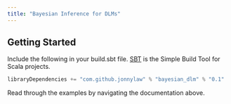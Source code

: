 ```yaml
---
title: "Bayesian Inference for DLMs"
---
```


## Getting Started

Include the following in your build.sbt file. [SBT](http://www.scala-sbt.org/) is the Simple Build Tool for Scala projects.

```scala
libraryDependencies += "com.github.jonnylaw" % "bayesian_dlm" % "0.1"
```

Read through the examples by navigating the documentation above.




